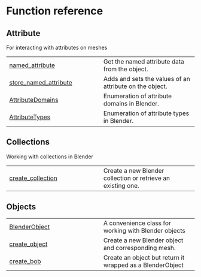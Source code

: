 # Function reference {.doc .doc-index}

## Attribute

For interacting with attributes on meshes

| | |
| --- | --- |
| [named_attribute](named_attribute.qmd#databpy.named_attribute) | Get the named attribute data from the object. |
| [store_named_attribute](store_named_attribute.qmd#databpy.store_named_attribute) | Adds and sets the values of an attribute on the object. |
| [AttributeDomains](AttributeDomains.qmd#databpy.AttributeDomains) | Enumeration of attribute domains in Blender. |
| [AttributeTypes](AttributeTypes.qmd#databpy.AttributeTypes) | Enumeration of attribute types in Blender. |

## Collections

Working with collections in Blender

| | |
| --- | --- |
| [create_collection](create_collection.qmd#databpy.create_collection) | Create a new Blender collection or retrieve an existing one. |

## Objects

| | |
| --- | --- |
| [BlenderObject](BlenderObject.qmd#databpy.BlenderObject) | A convenience class for working with Blender objects |
| [create_object](create_object.qmd#databpy.create_object) | Create a new Blender object and corresponding mesh. |
| [create_bob](create_bob.qmd#databpy.create_bob) | Create an object but return it wrapped as a BlenderObject |